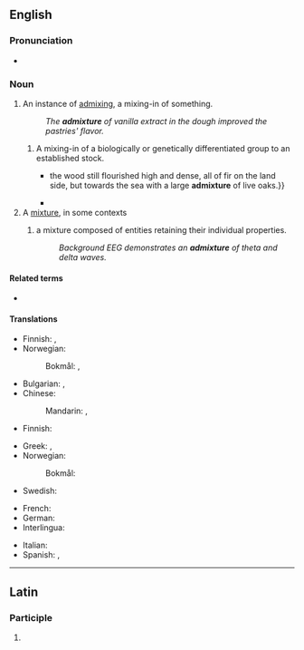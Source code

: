 ==English==

===Pronunciation===
* {{audio|en-us-admixture.ogg|Audio (US)|lang=en}}

===Noun===
{{en-noun}}

# An instance of [[admix]]ing, a mixing-in of something.
#: ''The '''admixture''' of vanilla extract in the dough improved the pastries' flavor.''
## A mixing-in of a biologically or genetically differentiated group to an established stock.
##* {{quote-book|year=1883|author=[[w:Robert Louis Stevenson|Robert Louis Stevenson]]|title=[[w:Treasure Island|Treasure Island]]|passage={{...}} the wood still flourished high and dense, all of fir on the land side, but towards the sea with a large '''admixture''' of live oaks.}}
##* {{quote-book|year=1928|title=The Curse of Yig|author=H. P. Lovecraft and Zealia Bishop|passage=Both were lean, raw-boned specimens; the man tall, sandy, and grey-eyed, and the woman short and rather dark, with a black straightness of hair suggesting a slight Indian '''admixture'''.}}
# A [[mixture]], in some contexts
## {{lb|en|epilepsy}} a mixture composed of entities retaining their individual properties.
##: ''Background EEG demonstrates an '''admixture''' of theta and delta waves.''

====Related terms====
* {{l|en|admix}}

====Translations====
{{trans-top|instance of mixing in}}
* Finnish: {{t+|fi|lisäys}}, {{t+|fi|lisääminen}}
* Norwegian:
*: Bokmål: {{t|nb|tilsetning|m|f}}, {{t|nb|tilføring|m|f}} {{qualifier|present participle of tilføre}}
{{trans-mid}}
{{trans-bottom}}

{{trans-top|mixture}}
* Bulgarian: {{t+|bg|смес}}, {{t+|bg|примес}}
* Chinese:
*: Mandarin: {{t+|cmn|混合|tr=hùnhé|sc=Hani}}, {{t+|cmn|混合物|tr=hùnhéwù|sc=Hani}}
* Finnish: {{t+|fi|sekoitus}}
{{trans-mid}}
* Greek: {{t|el|πρόσμιξη|f}}, {{t|el|σύμμιξη|f}}
* Norwegian:
*: Bokmål: {{t+|nb|blanding|m|f}}
* Swedish: {{t+|sv|blandning|c}}
{{trans-bottom}}

{{checktrans-top}}
* French: {{t-check|fr|mélange}}
* German: {{t-check|de|Beimischung}}
* Interlingua: {{t-check|ia|admixtion}}
{{trans-mid}}
* Italian: {{t-check|it|mescolanza|f}}
* Spanish: {{t-check|es|adición|f}}, {{t-check|es|mezcla|f}}
{{trans-bottom}}

----

==Latin==

===Participle===
{{la-part-form|admixtūre}}

# {{inflection of|admixtūrus||voc|m|s|lang=la}}